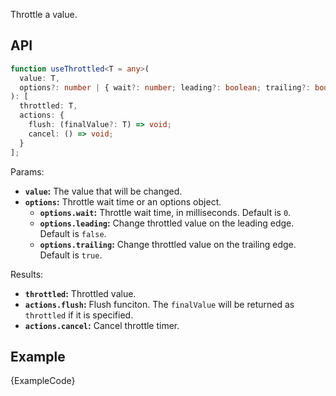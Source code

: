 
Throttle a value.

## API

```ts
function useThrottled<T = any>(
  value: T,
  options?: number | { wait?: number; leading?: boolean; trailing?: boolean }
): [
  throttled: T,
  actions: {
    flush: (finalValue?: T) => void;
    cancel: () => void;
  }
];
```

Params:

- **`value`:** The value that will be changed.
- **`options`:** Throttle wait time or an options object.
  - **`options.wait`:** Throttle wait time, in milliseconds. Default is `0`.
  - **`options.leading`:** Change throttled value on the leading edge. Default is `false`.
  - **`options.trailing`:** Change throttled value on the trailing edge. Default is `true`.

Results:

- **`throttled`:** Throttled value.
- **`actions.flush`:** Flush funciton. The `finalValue` will be returned as `throttled` if it is specified.
- **`actions.cancel`:** Cancel throttle timer.

## Example

<ExampleBlock>
  <Example />
</ExampleBlock>
<CodeBlock language="tsx">{ExampleCode}</CodeBlock>
